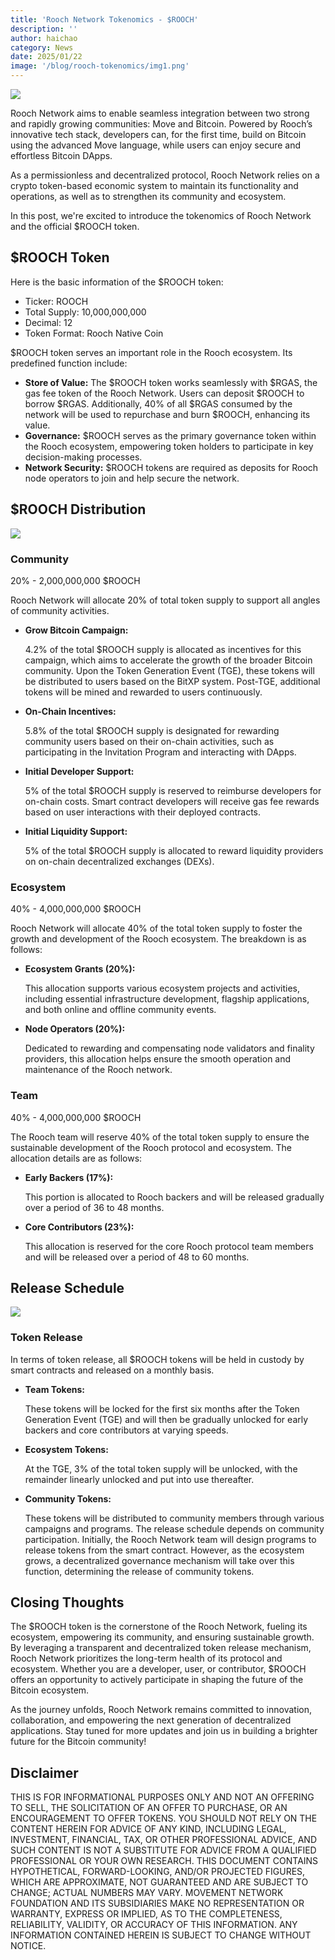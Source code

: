 ```yaml
---
title: 'Rooch Network Tokenomics - $ROOCH'
description: ''
author: haichao
category: News
date: 2025/01/22
image: '/blog/rooch-tokenomics/img1.png'
---
```



<PostHeader />

![](/blog/rooch-tokenomics/img1.png)

Rooch Network aims to enable seamless integration between two strong and rapidly growing communities: Move and Bitcoin. Powered by Rooch’s innovative tech stack, developers can, for the first time, build on Bitcoin using the advanced Move language, while users can enjoy secure and effortless Bitcoin DApps.

As a permissionless and decentralized protocol, Rooch Network relies on a crypto token-based economic system to maintain its functionality and operations, as well as to strengthen its community and ecosystem.

In this post, we're excited to introduce the tokenomics of Rooch Network and the official $ROOCH token.

## $ROOCH Token

Here is the basic information of the $ROOCH token:

- Ticker: ROOCH
- Total Supply: 10,000,000,000
- Decimal: 12
- Token Format: Rooch Native Coin

$ROOCH token serves an  important role in the Rooch ecosystem. Its predefined function include:

- **Store of Value:** The $ROOCH token works seamlessly with $RGAS, the gas fee token of the Rooch Network. Users can deposit $ROOCH to borrow $RGAS. Additionally, 40% of all $RGAS consumed by the network will be used to repurchase and burn $ROOCH, enhancing its value.
- **Governance:** $ROOCH serves as the primary governance token within the Rooch ecosystem, empowering token holders to participate in key decision-making processes.
- **Network Security:** $ROOCH tokens are required as deposits for Rooch node operators to join and help secure the network.

## $ROOCH Distribution

![](/blog/rooch-tokenomics/img2.png)

### Community

20% - 2,000,000,000 $ROOCH

Rooch Network will allocate 20% of total token supply to support all angles of community activities. 

- **Grow Bitcoin Campaign:**
    
    4.2% of the total $ROOCH supply is allocated as incentives for this campaign, which aims to accelerate the growth of the broader Bitcoin community. Upon the Token Generation Event (TGE), these tokens will be distributed to users based on the BitXP system. Post-TGE, additional tokens will be mined and rewarded to users continuously.
    
- **On-Chain Incentives:**
    
    5.8% of the total $ROOCH supply is designated for rewarding community users based on their on-chain activities, such as participating in the Invitation Program and interacting with DApps.
    
- **Initial Developer Support:**
    
    5% of the total $ROOCH supply is reserved to reimburse developers for on-chain costs. Smart contract developers will receive gas fee rewards based on user interactions with their deployed contracts.
    
- **Initial Liquidity Support:**
    
    5% of the total $ROOCH supply is allocated to reward liquidity providers on on-chain decentralized exchanges (DEXs).

### Ecosystem

40% - 4,000,000,000 $ROOCH

Rooch Network will allocate 40% of the total token supply to foster the growth and development of the Rooch ecosystem. The breakdown is as follows:

- **Ecosystem Grants (20%):**
    
    This allocation supports various ecosystem projects and activities, including essential infrastructure development, flagship applications, and both online and offline community events.
    
- **Node Operators (20%):**
    
    Dedicated to rewarding and compensating node validators and finality providers, this allocation helps ensure the smooth operation and maintenance of the Rooch network.

### Team

40% - 4,000,000,000 $ROOCH

The Rooch team will reserve 40% of the total token supply to ensure the sustainable development of the Rooch protocol and ecosystem. The allocation details are as follows:

- **Early Backers (17%):**
    
    This portion is allocated to Rooch backers and will be released gradually over a period of 36 to 48 months.
    
- **Core Contributors (23%):**
    
    This allocation is reserved for the core Rooch protocol team members and will be released over a period of 48 to 60 months.

## Release Schedule

![](/blog/rooch-tokenomics/img3.png)

### Token Release

In terms of token release, all $ROOCH tokens will be held in custody by smart contracts and released on a monthly basis.

- **Team Tokens:**
    
    These tokens will be locked for the first six months after the Token Generation Event (TGE) and will then be gradually unlocked for early backers and core contributors at varying speeds.
    
- **Ecosystem Tokens:**
    
    At the TGE, 3% of the total token supply will be unlocked, with the remainder linearly unlocked and put into use thereafter.
    
- **Community Tokens:**
    
    These tokens will be distributed to community members through various campaigns and programs. The release schedule depends on community participation. Initially, the Rooch Network team will design programs to release tokens from the smart contract. However, as the ecosystem grows, a decentralized governance mechanism will take over this function, determining the release of community tokens.

## Closing Thoughts

The $ROOCH token is the cornerstone of the Rooch Network, fueling its ecosystem, empowering its community, and ensuring sustainable growth. By leveraging a transparent and decentralized token release mechanism, Rooch Network prioritizes the long-term health of its protocol and ecosystem. Whether you are a developer, user, or contributor, $ROOCH offers an opportunity to actively participate in shaping the future of the Bitcoin ecosystem.

As the journey unfolds, Rooch Network remains committed to innovation, collaboration, and empowering the next generation of decentralized applications. Stay tuned for more updates and join us in building a brighter future for the Bitcoin community!

## Disclaimer

THIS IS FOR INFORMATIONAL PURPOSES ONLY AND NOT AN OFFERING TO SELL, THE SOLICITATION OF AN OFFER TO PURCHASE, OR AN ENCOURAGEMENT TO OFFER TOKENS. YOU SHOULD NOT RELY ON THE CONTENT HEREIN FOR ADVICE OF ANY KIND, INCLUDING LEGAL, INVESTMENT, FINANCIAL, TAX, OR OTHER PROFESSIONAL ADVICE, AND SUCH CONTENT IS NOT A SUBSTITUTE FOR ADVICE FROM A QUALIFIED PROFESSIONAL OR YOUR OWN RESEARCH. THIS DOCUMENT CONTAINS HYPOTHETICAL, FORWARD-LOOKING, AND/OR PROJECTED FIGURES, WHICH ARE APPROXIMATE, NOT GUARANTEED AND ARE SUBJECT TO CHANGE; ACTUAL NUMBERS MAY VARY. MOVEMENT NETWORK FOUNDATION AND ITS SUBSIDIARIES MAKE NO REPRESENTATION OR WARRANTY, EXPRESS OR IMPLIED, AS TO THE COMPLETENESS, RELIABILITY, VALIDITY, OR ACCURACY OF THIS INFORMATION. ANY INFORMATION CONTAINED HEREIN IS SUBJECT TO CHANGE WITHOUT NOTICE.

